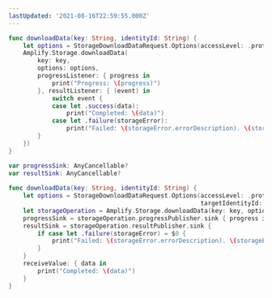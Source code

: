 ```yaml
---
lastUpdated: '2021-08-16T22:59:55.000Z'
---
```

<BlockSwitcher>

<Block name="Listener (iOS 11+)">

```swift
func downloadData(key: String, identityId: String) {
    let options = StorageDownloadDataRequest.Options(accessLevel: .protected, targetIdentityId: identityId)
    Amplify.Storage.downloadData(
        key: key,
        options: options,
        progressListener: { progress in
            print("Progress: \(progress)")
        }, resultListener: { (event) in
            switch event {
            case let .success(data):
                print("Completed: \(data)")
            case let .failure(storageError):
                print("Failed: \(storageError.errorDescription). \(storageError.recoverySuggestion)")
        }
    })
}
```

</Block>

<Block name="Combine (iOS 13+)">

```swift
var progressSink: AnyCancellable?
var resultSink: AnyCancellable?
    
func downloadData(key: String, identityId: String) {
    let options = StorageDownloadDataRequest.Options(accessLevel: .protected,
                                                     targetIdentityId: identityId)
    let storageOperation = Amplify.Storage.downloadData(key: key, options: options)
    progressSink = storageOperation.progressPublisher.sink { progress in print("Progress: \(progress)") }
    resultSink = storageOperation.resultPublisher.sink {
        if case let .failure(storageError) = $0 {
            print("Failed: \(storageError.errorDescription). \(storageError.recoverySuggestion)")
        }
    }
    receiveValue: { data in
        print("Completed: \(data)")
    }
}
```

</Block>

</BlockSwitcher>
